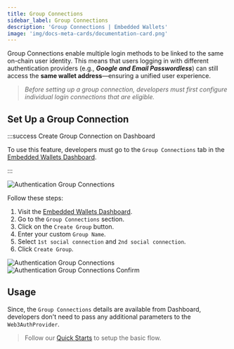 ```yaml
---
title: Group Connections
sidebar_label: Group Connections
description: 'Group Connections | Embedded Wallets'
image: 'img/docs-meta-cards/documentation-card.png'
---
```





Group Connections enable multiple login methods to be linked to the same on-chain user identity. This means that users logging in with different authentication providers (e.g., **_Google and Email Passwordless_**) can still access the **same wallet address**—ensuring a unified user experience.

> _Before setting up a group connection, developers must first configure individual login connections that are eligible._

## Set Up a Group Connection

:::success Create Group Connection on Dashboard

To use this feature, developers must go to the `Group Connections` tab in the [Embedded Wallets Dashboard](https://dashboard.web3auth.io).

:::

<div style={{ display: 'flex', margin: '20px 0', justifyContent: 'center' }}>
  <img
    src={AuthenticationGroupConnectionsCreate}
    style={{
      maxWidth: '800px',
      borderRadius: '8px',
      boxShadow: '0 2px 6px rgba(0, 0, 0, 0.1)',
    }}
    alt="Authentication Group Connections"
  />
</div>

Follow these steps:

1. Visit the [Embedded Wallets Dashboard](https://dashboard.web3auth.io).
2. Go to the `Group Connections` section.
3. Click on the `Create Group` button.
4. Enter your custom `Group Name`.
5. Select `1st social connection` and `2nd social connection`.
6. Click `Create Group`.

<div style={{ display: 'flex', margin: '20px 0', justifyContent: 'center' }}>
  <img
    src={AuthenticationGroupConnectionsSelect}
    style={{
      maxWidth: '800px',
      borderRadius: '8px',
      boxShadow: '0 2px 6px rgba(0, 0, 0, 0.1)',
    }}
    alt="Authentication Group Connections"
  />
</div>

<div style={{ display: 'flex', margin: '20px 0', justifyContent: 'center' }}>
  <img
    src={AuthenticationGroupConnectionsConfirm}
    style={{
      maxWidth: '800px',
      borderRadius: '8px',
      boxShadow: '0 2px 6px rgba(0, 0, 0, 0.1)',
    }}
    alt="Authentication Group Connections Confirm"
  />
</div>

## Usage

Since, the `Group Connections` details are available from Dashboard, developers don't need to pass any additional parameters to the `Web3AuthProvider`.

> Follow our [Quick Starts](/quickstart/?product=EMBEDDED_WALLETS&walletAggregatorOnly=NO&framework=REACT&stepIndex=0) to setup the basic flow.

<Tabs>
  <TabItem value="modal" label="Modal Connection">
    <GroupModal />
  </TabItem>
  <TabItem value="Google [Implicit] + Auth0 [Implicit]">
    <GroupConnectionAuth0Implicit />
  </TabItem>
  <TabItem value="Google One Tap [JWT] + Auth0 [JWT]">
    <GroupConnectionAuth0JWT />
  </TabItem>
  <TabItem value="Google [Implicit] + Firebase [JWT]">
    <GroupConnectionFirebase />
  </TabItem>
</Tabs>
